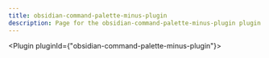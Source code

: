 ---
title: obsidian-command-palette-minus-plugin
description: Page for the obsidian-command-palette-minus-plugin plugin.
---


<Plugin pluginId={"obsidian-command-palette-minus-plugin"}></Plugin>